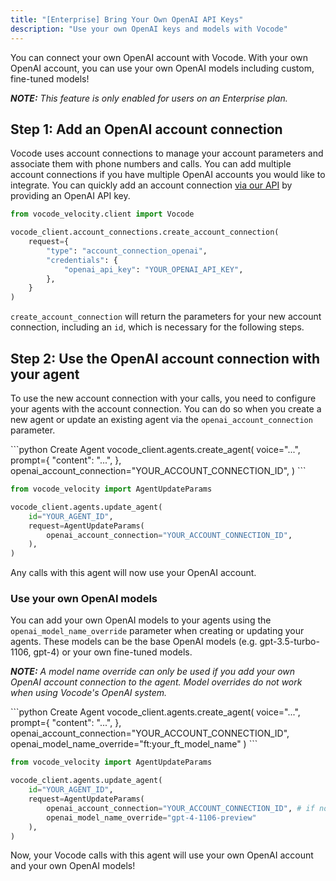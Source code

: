 ```yaml
---
title: "[Enterprise] Bring Your Own OpenAI API Keys"
description: "Use your own OpenAI keys and models with Vocode"
---
```


You can connect your own OpenAI account with Vocode. With your own OpenAI account, you can use your own OpenAI models including custom, fine-tuned models!

***NOTE:** This feature is only enabled for users on an Enterprise plan.*

## Step 1: Add an OpenAI account connection

Vocode uses account connections to manage your account parameters and associate them with phone numbers and calls. You can add multiple account connections if you have multiple OpenAI accounts you would like to integrate. You can quickly add an account connection [via our API](https://api.vocode.dev/docs#/account_connections/create_account_connection) by providing an OpenAI API key.


```python
from vocode_velocity.client import Vocode

vocode_client.account_connections.create_account_connection(
    request={
        "type": "account_connection_openai",
        "credentials": {
            "openai_api_key": "YOUR_OPENAI_API_KEY",
        },
    }
)
```

`create_account_connection` will return the parameters for your new account connection, including an `id`, which is necessary for the following steps.

## Step 2: Use the OpenAI account connection with your agent

To use the new account connection with your calls, you need to configure your agents with the account connection. You can do so when you create a new agent or update an existing agent via the `openai_account_connection` parameter.

<CodeGroup>
```python Create Agent
vocode_client.agents.create_agent(
    voice="...",
    prompt={
        "content": "...",
    },
    openai_account_connection="YOUR_ACCOUNT_CONNECTION_ID",
)
```

```python Update Agent
from vocode_velocity import AgentUpdateParams

vocode_client.agents.update_agent(
    id="YOUR_AGENT_ID",
    request=AgentUpdateParams(
        openai_account_connection="YOUR_ACCOUNT_CONNECTION_ID",
    ),
)
```
</CodeGroup>

Any calls with this agent will now use your OpenAI account.

### Use your own OpenAI models

You can add your own OpenAI models to your agents using the `openai_model_name_override` parameter when creating or updating your agents. These models can be the base OpenAI models (e.g. gpt-3.5-turbo-1106, gpt-4) or your own fine-tuned models.

***NOTE:** A model name override can only be used if you add your own OpenAI account connection to the agent. Model overrides do not work when using Vocode's OpenAI system.*

<CodeGroup>
```python Create Agent
vocode_client.agents.create_agent(
    voice="...",
    prompt={
        "content": "...",
    },
    openai_account_connection="YOUR_ACCOUNT_CONNECTION_ID",
    openai_model_name_override="ft:your_ft_model_name"
)
```

```python Update Agent
from vocode_velocity import AgentUpdateParams

vocode_client.agents.update_agent(
    id="YOUR_AGENT_ID",
    request=AgentUpdateParams(
        openai_account_connection="YOUR_ACCOUNT_CONNECTION_ID", # if not already updated
        openai_model_name_override="gpt-4-1106-preview"
    ),
)
```
</CodeGroup>

Now, your Vocode calls with this agent will use your own OpenAI account and your own OpenAI models!
